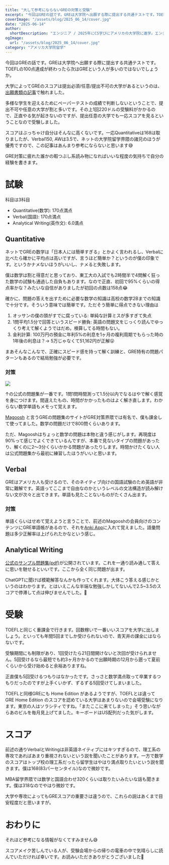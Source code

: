 ```yaml
---
title: "大して参考にならないGREの対策と受験"
excerpt: "今回はGREの話です。GREは大学院へ出願する際に提出する共通テストです。TOEFLの100点達成が終わったら次はGREという人が多いのではないでしょうか。大学によってGREのスコアは提出必須/任意/提出不可の大学があるというのは、出願書類の記事で触れました..."
coverImage: "/assets/blog/2025_06_14/cover.jpg"
date: "2025-06-14"
author:
  shortDescription: "エンジニア / 2025年にCS学びにアメリカの大学院に進学。エンジニアのCS留学を応援したい"
ogImage:
  url: "/assets/blog/2025_06_14/cover.jpg"
category: "アメリカ大学院留学"
---
```


今回はGREの話です。GREは大学院へ出願する際に提出する共通テストです。TOEFLの100点達成が終わったら次はGREという人が多いのではないでしょうか。

大学によってGREのスコアは提出必須/任意/提出不可の大学があるというのは、[出願書類の記事](/posts/2025_06_11_grad_admission_docs)で触れました。

多様な学生を迎えるためにペーパーテストの成績で判断しないということで、提出不可や任意の大学が割と多いです。その上1回220ドルの受験料がかかるので、正直やる気が起きないのですが、提出任意の大学でも一応スコアを見るということなので受験しました。

スコアはぶっちゃけ自分はそんなに高くないです。一応Quantitativeは168は取りましたが、Verbal150, AWは3.5で、ネットの大学院留学界隈の諸兄のほうが優秀ですので、この記事はあんまり参考にならないと思います😅

GRE対策に疲れた誰かの暇つぶし系読み物になればいいな程度の気持ちで自分の経験を書きます。

# 試験

科目は3科目

- Quantitative(数学): 170点満点
- Verbal(国語): 170点満点
- Analytical Writing(英作文): 6.0満点

## Quantitative

ネットでGREの数学は「日本人には簡単すぎる」とかよく言われるし、Verbalに比べたら確かに平均点は高いですが、言うほど簡単か？というのが僕の印象です。というかナメないほうがいいし、ナメると失敗します。

僕は数学は割と得意だと思っており、東工大の入試でも2時間半で4問解く狂った数学の試験も通過した自負もあります。なので正直、初回で95%くらいの得点率かな？みたいな自信がありましたが初回の点数は158点😂

確かに、問題の答えを出すために必要な数学の知識は高校の数学2Bまでの知識で十分です。そういう意味では簡単です。ただそう簡単に得点できない理由は

1. オッサンの僕の頭がすでに腐っている: 単純な計算ミスが多すぎて失点
2. 1問平均1.5分で回答というスピード勝負: 英語の問題文をじっくり読んでゆっくり考えて解くようではだめ。検算してる時間もない。
3. 金利計算: 100万円の預金に年利5%の利息を1ヶ月の複利周期でもらった時の1年後の利息は？→ 5万じゃなくて51,162円が正解😮

まあそんなこんなで、正確にスピード感を持って解く訓練と、GRE特有の問題パターンもあるので結局勉強が必要です。

### 対策

![](/assets/blog/2025_06_14/71t74Qcw7RL._SY342_.jpg)

↑の公式の問題集が一番です。1問1問時間測って1.5分以内でなるはやで解く感覚を身につけます。間違えたもの、時間がかかったものはよく解き直します。わからない数学単語もメモって覚えます。

[Magoosh](https://magoosh.com/) と言うGREの問題集のサイトがGRE対策界隈では有名で、僕も課金して使ってました。数学の問題だけで800問くらいあります。

ただ、Magooshはちょっと数学の問題は本物と違う感じがします。再現度は90%って感じでよくできているんですが、本番で見ないタイプの問題があったり、解くのに2〜3分くらいかかる問題があったりします。時間かけたくない人は公式問題集から最初に練習したほうがいいと思います。

## Verbal

GREはアメリカ人も受けるので、そのネイティブ向けの国語試験のため英語が非常に難解です。英語ってここまで自由なのかというレベルの文法構造が読み解けない文が次々と出てきます。単語も見たことないものがたくさん出ます。

### 対策

単語くらいはせめて覚えようと言うことで、前述のMagooshの会員向けのコンテンツにGRE単語帳があるので、それを[Anki App](https://www.ankiapp.com/)に入れて覚えました。語彙問題は多少正解率は上げられたかなという感じ。

## Analytical Writing

[公式のサンプル問題集(pdf)](https://www.ets.org/pdfs/gre/issue-pool.pdf)が公開されています。これを一通り読み通して答えに思いを馳せるといいです。ここから全く同じ問題が出ます。

ChatGPTに聞けば模範解答なんかも作ってくれます。大体こう答える感じかというのはわかります。とはいえこんな半端な勉強しかしてないんで2.5~3.5のスコアで停滞して点は伸びませんでした。🥲

# 受験

TOEFLと同じく重課金で行きます。回数稼いで一番いいスコアを大学に出しましょう。といっても年間5回までしか受けられないので、青天井の課金にはならないです。

受験期間にも制限があり、1回受けたら21日間開けないと次回が受けられません。5回受けるなら最短でも約3ヶ月かかるので出願時期の12月から遡って夏前くらいから受け始めると余裕ありますね。

正直僕も5回受けるつもりはなかったです。さっさと数学満点取って卒業するつもりだったのですが上手くいかず、ずるずる5回受けてしまいました。

TOEFLと同様GREにも Home Edition があるようですが、TOEFLとは違って GRE Home Edition のスコアを認めている大学はあまりないので会場受験になります。東京の人はソラシティですね。「またここに来てしまった」そう思いながらあのビルを毎月見上げてました。キーボードはUS配列だった気がします。

# スコア

前述の通りVerbalとWritingは非英語ネイティブにはキツすぎるので、理工系の専攻であればあまり重視されないという説を聞いたことがあります。一方で数学のスコアはトップ校の理工系だったら留学生はやはり満点取りたいという説を聞きます。僕は168(83パーセンタイル)なので微妙です。

MBA留学界隈では数学と国語合わせ320くらいは取りたいみたいな話も聞きます。僕は318なのでやはり微妙です。

大学や専攻によってもGREスコアの重要さは違うので、これらの説はあくまで目安程度だと思いますが。

# おわりに

それほど参考になる情報がなくてすみません😅

スコアメイク苦しんでいる人が、受験会場からの帰りの電車の中で気晴らしに読んでいただければ幸いです。お読みいただきありがとうございました🙏
